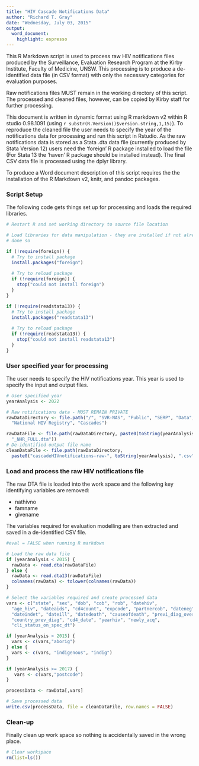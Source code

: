 ```yaml
---
title: "HIV Cascade Notifications Data"
author: "Richard T. Gray"
date: "Wednesday, July 03, 2015"
output:
  word_document:
    highlight: espresso
---
```


This R Markdown script is used to process raw HIV notifications files 
produced by the Surveillance, Evaluation Research Program at the Kirby 
Institute, Faculty of Medicine, UNSW. This processing is to produce a 
de-identified data file (in CSV format) with only the necessary categories 
for evaluation purposes.

Raw notifications files MUST remain in the working directory of this 
script. The processed and cleaned files, however, can be copied by Kirby 
staff for further processing.  

This document is written in dynamic format using R markdown v2 within R 
studio 0.98.1091 (using `r substr(R.Version()$version.string,1,15)`). To 
reproduce the cleaned file the user needs to specify the year of the 
notifications data for processing and run this script in Rstudio. As the 
raw notifications data is stored as a Stata .dta data file (currently 
produced by Stata Version 12) users need the 'foreign' R package installed 
to load the file (For Stata 13 the 'haven' R package should be installed 
instead). The final CSV data file is processed using the dplyr library.

To produce a Word document description of this script requires the  the 
installation of the R Markdown v2, knitr, and pandoc packages. <!--- To 
produce the Word Document requires saving in a local directory and setting 
eval = FALSE in the loaddata chunk ---> 

### Script Setup

The following code gets things set up for processing and loads the required
libraries.

```r
# Restart R and set working directory to source file location

# Load libraries for data manipulation - they are installed if not already
# done so

if (!require(foreign)) {    
  # Try to install package
  install.packages("foreign")
  
  # Try to reload package
  if (!require(foreign)) {
    stop("could not install foreign")
  }
}

if (!require(readstata13)) {    
  # Try to install package
  install.packages("readstata13")
  
  # Try to reload package
  if (!require(readstata13)) {
    stop("could not install readstata13")
  }
}

```

### User specified year for processing

The user needs to specify the HIV notifications year. This year is used to 
specify the input and output files. 

```r

# User specified year
yearAnalysis <- 2022

```


```r
# Raw notifications data - MUST REMAIN PRIVATE
rawDataDirectory <- file.path("/", "SVR-NAS", "Public", "SERP", "Data", 
  "National HIV Registry", "Cascades")

rawDataFile <- file.path(rawDataDirectory, paste0(toString(yearAnalysis), 
  "_NHR_FULL.dta")) 
# De-identified output file name
cleanDataFile <- file.path(rawDataDirectory, 
  paste0("cascadeHIVnotifications-raw-", toString(yearAnalysis), ".csv"))

```

### Load and process the raw HIV notifications file

The raw DTA file is loaded into the work space and the following 
key identifying variables are removed:

* nathivno
* famname
* givename  

The variables required for evaluation modelling are then extracted and 
saved in a de-identified CSV file. <!--- To get the Word Document you need 
to set eval = FALSE in each chunk --->

```r
#eval = FALSE when running R markdown

# Load the raw data file
if (yearAnalysis < 2015) {
  rawData <- read.dta(rawDataFile) 
} else {
  rawData <- read.dta13(rawDataFile) 
  colnames(rawData) <- tolower(colnames(rawData))
}

# Select the variables required and create processed data
vars <- c("state", "sex", "dob", "cob", "rob", "datehiv",
  "age_hiv", "dateaids", "cd4count", "expcode", "partnercob", "dateneg",
  "dateindet", "dateill", "datedeath", "causeofdeath", "previ_diag_overseas",
  "country_prev_diag", "cd4_date", "yearhiv", "newly_acq", 
  "cli_status_on_spec_dt")

if (yearAnalysis < 2015) {
  vars <- c(vars,"aborig")
} else {
  vars <- c(vars, "indigenous", "indig")
}

if (yearAnalysis >= 2017) {
   vars <- c(vars,"postcode")
}

processData <- rawData[,vars]

# Save processed data
write.csv(processData, file = cleanDataFile, row.names = FALSE)

```

### Clean-up 

Finally clean up work space so nothing is accidentally saved in the wrong place.

```r
# Clear workspace
rm(list=ls())
```
